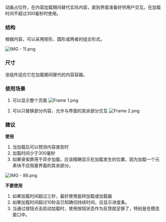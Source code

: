 动画占位符，在内容加载期间替代实际内容，直到界面准备好供用户交互。在加载时间不超过300毫秒时使用。

### 结构

根据内容，可以采用矩形、圆形或两者的组合形式。

![IMG - 11.png](/static/images/design/Skeleton/IMG_-_11.png)

### 尺寸

该组件适应它在加载期间替代的内容容器。

### 使用场景

1. 可以显示整个页面
![Frame 1.png](/static/images/design/Skeleton/Frame_1.png)

2. 可以只替换部分内容，允许与界面的其余部分交互
![Frame 2.png](/static/images/design/Skeleton/Frame_2.png)

### 建议

**使用**

1. 当加载后可以预测内容类型时
2. 加载时间少于300毫秒
3. 如果骨架屏用于异步加载，应该精确显示在加载发生的位置，因为加载一个元素块不应阻塞界面的其余部分。

![IMG - 88.png](/static/images/design/Skeleton/IMG_-_88.png)

**不要使用**

1. 如果加载时间超过三秒，最好使用旋转加载或加载器
2. 如果加载时间超过10秒且已知确切持续时间，应显示进度条。
3. 当通过按钮点击启动加载时，使用按钮状态作为反馈就足够了，特别是在模态窗口中。